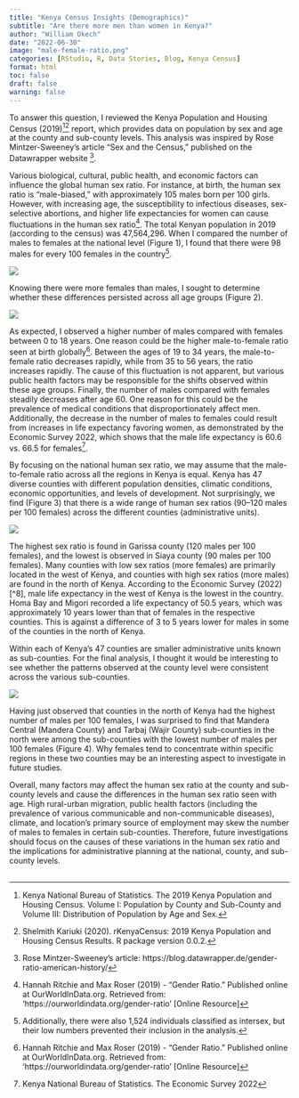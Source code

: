 ```yaml
---
title: "Kenya Census Insights (Demographics)"
subtitle: "Are there more men than women in Kenya?"
author: "William Okech"
date: "2022-06-30"
image: "male-female-ratio.png"
categories: [RStudio, R, Data Stories, Blog, Kenya Census]
format: html
toc: false
draft: false
warning: false
---
```


To answer this question, I reviewed the Kenya Population and Housing Census (2019)[^1][^2] report, which provides data on population by sex and age at the county and sub-county levels. This analysis was inspired by Rose Mintzer-Sweeney's article "Sex and the Census," published on the Datawrapper website [^3].

[^1]: Kenya National Bureau of Statistics. The 2019 Kenya Population and Housing Census. Volume I: Population by County and Sub-County and Volume III: Distribution of Population by Age and Sex.

[^2]: Shelmith Kariuki (2020). rKenyaCensus: 2019 Kenya Population and Housing Census Results. R package version 0.0.2.

[^3]: Rose Mintzer-Sweeney's article: https://blog.datawrapper.de/gender-ratio-american-history/

Various biological, cultural, public health, and economic factors can influence the global human sex ratio. For instance, at birth, the human sex ratio is "male-biased," with approximately 105 males born per 100 girls. However, with increasing age, the susceptibility to infectious diseases, sex-selective abortions, and higher life expectancies for women can cause fluctuations in the human sex ratio[^4]. The total Kenyan population in 2019 (according to the census) was 47,564,296. When I compared the number of males to females at the national level (Figure 1), I found that there were 98 males for every 100 females in the country[^5].

[^4]: Hannah Ritchie and Max Roser (2019) - "Gender Ratio." Published online at OurWorldInData.org. Retrieved from: 'https://ourworldindata.org/gender-ratio' \[Online Resource\]

[^5]: Additionally, there were also 1,524 individuals classified as intersex, but their low numbers prevented their inclusion in the analysis.

![](images/national_sex_ratio.png)

Knowing there were more females than males, I sought to determine whether these differences persisted across all age groups (Figure 2).

![](images/age_sex_ratio.png)

As expected, I observed a higher number of males compared with females between 0 to 18 years. One reason could be the higher male-to-female ratio seen at birth globally[^6]. Between the ages of 19 to 34 years, the male-to-female ratio decreases rapidly, while from 35 to 56 years, the ratio increases rapidly. The cause of this fluctuation is not apparent, but various public health factors may be responsible for the shifts observed within these age groups. Finally, the number of males compared with females steadily decreases after age 60. One reason for this could be the prevalence of medical conditions that disproportionately affect men. Additionally, the decrease in the number of males to females could result from increases in life expectancy favoring women, as demonstrated by the Economic Survey 2022, which shows that the male life expectancy is 60.6 vs. 66.5 for females[^7].

[^6]: Hannah Ritchie and Max Roser (2019) - "Gender Ratio." Published online at OurWorldInData.org. Retrieved from: 'https://ourworldindata.org/gender-ratio' \[Online Resource\]

[^7]: Kenya National Bureau of Statistics. The Economic Survey 2022

By focusing on the national human sex ratio, we may assume that the male-to-female ratio across all the regions in Kenya is equal. Kenya has 47 diverse counties with different population densities, climatic conditions, economic opportunities, and levels of development. Not surprisingly, we find (Figure 3) that there is a wide range of human sex ratios (90--120 males per 100 females) across the different counties (administrative units).

![](images/barplot_map.png)

The highest sex ratio is found in Garissa county (120 males per 100 females), and the lowest is observed in Siaya county (90 males per 100 females). Many counties with low sex ratios (more females) are primarily located in the west of Kenya, and counties with high sex ratios (more males) are found in the north of Kenya. According to the Economic Survey (2022) \[\^8\], male life expectancy in the west of Kenya is the lowest in the country. Homa Bay and Migori recorded a life expectancy of 50.5 years, which was approximately 10 years lower than that of females in the respective counties. This is against a difference of 3 to 5 years lower for males in some of the counties in the north of Kenya.

Within each of Kenya's 47 counties are smaller administrative units known as sub-counties. For the final analysis, I thought it would be interesting to see whether the patterns observed at the county level were consistent across the various sub-counties.

![](images/top_bottom_plot.png)

Having just observed that counties in the north of Kenya had the highest number of males per 100 females, I was surprised to find that Mandera Central (Mandera County) and Tarbaj (Wajir County) sub-counties in the north were among the sub-counties with the lowest number of males per 100 females (Figure 4). Why females tend to concentrate within specific regions in these two counties may be an interesting aspect to investigate in future studies.

Overall, many factors may affect the human sex ratio at the county and sub-county levels and cause the differences in the human sex ratio seen with age. High rural-urban migration, public health factors (including the prevalence of various communicable and non-communicable diseases), climate, and location's primary source of employment may skew the number of males to females in certain sub-counties. Therefore, future investigations should focus on the causes of these variations in the human sex ratio and the implications for administrative planning at the national, county, and sub-county levels.

## 
